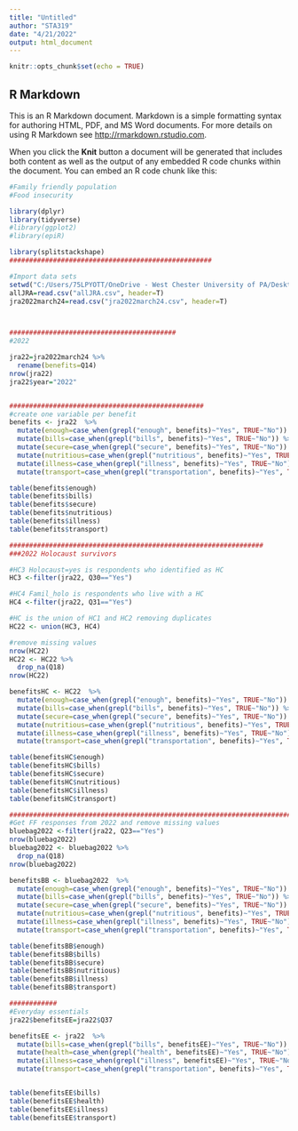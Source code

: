```yaml
---
title: "Untitled"
author: "STA319"
date: "4/21/2022"
output: html_document
---
```


```r
knitr::opts_chunk$set(echo = TRUE)
```

## R Markdown

This is an R Markdown document. Markdown is a simple formatting syntax for authoring HTML, PDF, and MS Word documents. For more details on using R Markdown see <http://rmarkdown.rstudio.com>.

When you click the **Knit** button a document will be generated that includes both content as well as the output of any embedded R code chunks within the document. You can embed an R code chunk like this:

```r

#Family friendly population
#Food insecurity

library(dplyr)
library(tidyverse)
#library(ggplot2)
#library(epiR)

library(splitstackshape)
###################################################

#Import data sets 
setwd("C:/Users/75LPYOTT/OneDrive - West Chester University of PA/Desktop/JRA2022")
allJRA=read.csv("allJRA.csv", header=T)
jra2022march24=read.csv("jra2022march24.csv", header=T)



##########################################
#2022

jra22=jra2022march24 %>%
  rename(benefits=Q14) 
nrow(jra22)
jra22$year="2022"


#################################################
#create one variable per benefit
benefits <- jra22  %>%
  mutate(enough=case_when(grepl("enough", benefits)~"Yes", TRUE~"No")) %>%
  mutate(bills=case_when(grepl("bills", benefits)~"Yes", TRUE~"No")) %>%
  mutate(secure=case_when(grepl("secure", benefits)~"Yes", TRUE~"No")) %>%
  mutate(nutritious=case_when(grepl("nutritious", benefits)~"Yes", TRUE~"No")) %>%
  mutate(illness=case_when(grepl("illness", benefits)~"Yes", TRUE~"No")) %>%
  mutate(transport=case_when(grepl("transportation", benefits)~"Yes", TRUE~"No"))

table(benefits$enough)
table(benefits$bills)
table(benefits$secure)
table(benefits$nutritious)
table(benefits$illness)
table(benefits$transport)

################################################################
###2022 Holocaust survivors

#HC3 Holocaust=yes is respondents who identified as HC
HC3 <-filter(jra22, Q30=="Yes")

#HC4 Famil_holo is respondents who live with a HC
HC4 <-filter(jra22, Q31=="Yes")

#HC is the union of HC1 and HC2 removing duplicates
HC22 <- union(HC3, HC4)

#remove missing values
nrow(HC22)
HC22 <- HC22 %>%
  drop_na(Q18) 
nrow(HC22)

benefitsHC <- HC22  %>%
  mutate(enough=case_when(grepl("enough", benefits)~"Yes", TRUE~"No")) %>%
  mutate(bills=case_when(grepl("bills", benefits)~"Yes", TRUE~"No")) %>%
  mutate(secure=case_when(grepl("secure", benefits)~"Yes", TRUE~"No")) %>%
  mutate(nutritious=case_when(grepl("nutritious", benefits)~"Yes", TRUE~"No")) %>%
  mutate(illness=case_when(grepl("illness", benefits)~"Yes", TRUE~"No")) %>%
  mutate(transport=case_when(grepl("transportation", benefits)~"Yes", TRUE~"No"))

table(benefitsHC$enough)
table(benefitsHC$bills)
table(benefitsHC$secure)
table(benefitsHC$nutritious)
table(benefitsHC$illness)
table(benefitsHC$transport)

###################################################################################
#Get FF responses from 2022 and remove missing values
bluebag2022 <-filter(jra22, Q23=="Yes")
nrow(bluebag2022)
bluebag2022 <- bluebag2022 %>%
  drop_na(Q18) 
nrow(bluebag2022)

benefitsBB <- bluebag2022  %>%
  mutate(enough=case_when(grepl("enough", benefits)~"Yes", TRUE~"No")) %>%
  mutate(bills=case_when(grepl("bills", benefits)~"Yes", TRUE~"No")) %>%
  mutate(secure=case_when(grepl("secure", benefits)~"Yes", TRUE~"No")) %>%
  mutate(nutritious=case_when(grepl("nutritious", benefits)~"Yes", TRUE~"No")) %>%
  mutate(illness=case_when(grepl("illness", benefits)~"Yes", TRUE~"No")) %>%
  mutate(transport=case_when(grepl("transportation", benefits)~"Yes", TRUE~"No"))

table(benefitsBB$enough)
table(benefitsBB$bills)
table(benefitsBB$secure)
table(benefitsBB$nutritious)
table(benefitsBB$illness)
table(benefitsBB$transport)
```
```r
############
#Everyday essentials
jra22$benefitsEE=jra22$Q37

benefitsEE <- jra22  %>%
  mutate(bills=case_when(grepl("bills", benefitsEE)~"Yes", TRUE~"No")) %>%
  mutate(health=case_when(grepl("health", benefitsEE)~"Yes", TRUE~"No")) %>%
  mutate(illness=case_when(grepl("illness", benefitsEE)~"Yes", TRUE~"No")) %>%
  mutate(transport=case_when(grepl("transportation", benefits)~"Yes", TRUE~"No"))


table(benefitsEE$bills)
table(benefitsEE$health)
table(benefitsEE$illness)
table(benefitsEE$transport)
```

